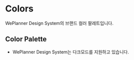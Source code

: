 

<Meta title="Design System/ColorPalette" />

# Colors

WePlanner Design System의 브랜드 컬러 팔레트입니다.

## Color Palette

- WePlanner Design System는 다크모드를 지원하고 있습니다.

  <ColorPalette />

